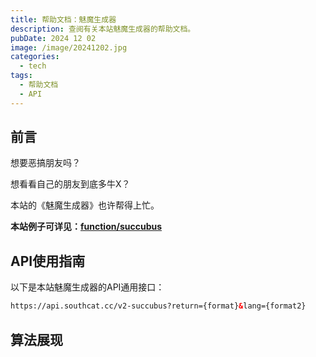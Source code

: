 ---
title: 帮助文档：魅魔生成器
description: 查阅有关本站魅魔生成器的帮助文档。
pubDate: 2024 12 02
image: /image/20241202.jpg
categories:
  - tech
tags:
  - 帮助文档
  - API
---

## 前言

想要恶搞朋友吗？

想看看自己的朋友到底多牛X？

本站的《魅魔生成器》也许帮得上忙。

<BaseCard>
<strong>本站例子可详见：<a target="_blank" href="/function/succubus2.html">function/succubus</a></strong>
</BaseCard>

## API使用指南

以下是本站魅魔生成器的API通用接口：

```html
https://api.southcat.cc/v2-succubus?return={format}&lang={format2}
```

## 算法展现

